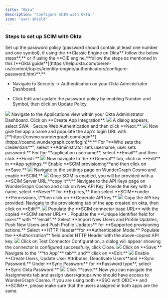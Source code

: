 ```yaml
---
title: "Okta"
description: "Configure SCIM with Okta."
icon: "user-shield"
---
```




### Steps to set up SCIM with Okta

<Steps>
<Step>
 Set up the password policy (password should contain at least one number and one symbol), if using the **Classic Engine on Okta** follow the below steps**,** or if using the  **OIE engine,**follow the steps as mentioned in this  [**Okta guide**](https://help.okta.com/oie/en-us/content/topics/identity-engine/authenticators/configure-password.htm)**.**

  * Navigate to Security -> Authentication on your Okta Administrator Dashboard.

  * Click Edit and update the password policy by enabling Number and Symbol, then click on Update Policy.
<Frame>
  <img src="/images/studio/scim/image-1.png" />
</Frame>
</Step>
<Step>
 Navigate to the Applications view within your Okta Administrator Dashboard.
</Step>
<Step>
Click on **Create App Integration**.

<Frame>
  <img src="/images/studio/scim/image-2.png" />
</Frame>
</Step>
<Step>
 A dialog appears, select SWA - Secure Web Authentication and then click **Next.**

<Frame>
  <img src="/images/studio/scim/image-3.png" />
</Frame>
</Step>
<Step>
Now give the app a name and populate the app's login URL with [**https://cosmo.wundergraph.com/login**](https://cosmo.wundergraph.com/login)**.**
</Step>
<Step>
 For "**Who sets the credentials**", select **Administrator sets username, user sets password.**
</Step>
<Step>
 For the **application username**, select **Email** and then click **Finish.**

<Frame>
  <img src="/images/studio/scim/image-4.png" />
</Frame>
</Step>
<Step>
 Now navigate to the **General** tab, click on **Edit** in **App settings.**
</Step>
<Step>
 Enable  **SCIM provisioning**and then click on **Save.**

<Frame>
  <img src="/images/studio/scim/image-5.png" />
</Frame>
</Step>
<Step>
  Navigate to the settings page on WunderGraph Cosmo and enable **SCIM.**

<Frame>
  <img src="/images/studio/scim/image-6.png" />
</Frame>
</Step>
<Step>
Once SCIM is enabled, you will be provided with a  **SCIM Server URL,**copy it**.**
</Step>
<Step>
Navigate to the API Keys page on WunderGraph Cosmo and click on New API Key.
</Step>
<Step>
Provide the key with a name, select **Never** for **Expires,** then select  **SCIM**under **Permissions, t**hen click on **Generate API key.**

<Frame>
  <img src="/images/studio/scim/image-7.png" />
</Frame>
</Step>
<Step>
Copy the API key provided.
</Step>
<Step>
Navigate to the provisioning tab of the app created on okta, then click on **Edit**.

<Frame>
  <img src="/images/studio/scim/image-8.png" />
</Frame>
</Step>
<Step>
Populate the **SCIM connector base URL** with the copied **SCIM server URL** .
</Step>
<Step>
Populate the **Unique identifier field for users** with **"email".**
</Step>
<Step>
Select **Import New Users and Profile Updates, Push New Users and Push Profile Updates** for **Supported provisioning actions.**
</Step>
<Step>
Select  **HTTP Header**for **Authentication Mode.**
</Step>
<Step>
Populate the **Authorization** field  under HTTP Header with the above-copied API key.

<Frame>
  <img src="/images/studio/scim/image-9.png" />
</Frame>
</Step>
<Step>
Click on Test Connector Configuration, a dialog will appear showing the connector is configured successfully, click Close.

<Frame>
  <img src="/images/studio/scim/image-10.png" />
</Frame>
</Step>
<Step>
Click on **Save.**
</Step>
<Step>
Navigate to the "**to App"** tab**, and** click on **Edit.**

<Frame>
  <img src="/images/studio/scim/image-11.png" />
</Frame>
</Step>
<Step>
Enable  **Create Users, Update User Attributes, Deactivate Users**and **Sync Password.**
</Step>
<Step>
Under **Sync Password** for **Password type**, select **Sync Okta Password.**

<Frame>
  <img src="/images/studio/scim/image-12.png" />
</Frame>
</Step>
<Step>
Click **save.**
</Step>
<Step>
Now you can navigate the Assignments tab and assign users/groups who should have access to WunderGraph Cosmo.

</Step>
</Steps>
<Info>
  If you are using both **SSO with OIDC** and **SCIM**, please make sure that the users assigned in both apps are the same.
</Info>
